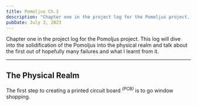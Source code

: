 ```yaml
---
title: Pomoljus Ch.1
description: "Chapter one in the project log for the Pomoljus project. This log will dive into the solidification of the Pomoljus into the physical realm and talk about the first out of hopefully many failures and what was learnt from it."
pubDate: July 3, 2023
---
```


Chapter one in the project log for the Pomoljus project. This log will dive into the solidification of the Pomoljus into the physical realm and talk about the first out of hopefully many failures and what I learnt from it. 

---

## The Physical Realm

The first step to creating a printed circuit board <sup>*(PCB)*</sup> is to go window shopping.
